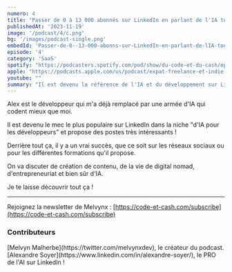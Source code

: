 ```yaml
---
numero: 4
title: "Passer de 0 à 13 000 abonnés sur LinkedIn en parlant de l'IA tout en étant nomade - #4 Alex Soyer"
publishedAt: '2023-11-19'
image: '/podcast/4/c.png'
bg: '/images/podcast-single.png'
embedId: 'Passer-de-0--13-000-abonns-sur-LinkedIn-en-parlant-de-lIA-tout-en-tant-nomade---4-Alex-Soyer-e2c4aoi'
episode: '4'
category: 'SaaS'
spotify: "https://podcasters.spotify.com/pod/show/du-code-et-du-cash/episodes/Passer-de-0--13-000-abonns-sur-LinkedIn-en-parlant-de-lIA-tout-en-tant-nomade---4-Alex-Soyer-e2c4aoi"
apple: "https://podcasts.apple.com/us/podcast/expat-freelance-et-indie-hacker-comment-vivre-de/id1701022126?i=1000632167162"
youtube: ""
summary: "Il est devenu la référence de l'IA et du développement sur LinkedIn et il a réussi à proposer des formations qui cartonnent. Un épisode pour changer de vision sur plein de choses, plein de débats 🚀"
---
```


Alex est le développeur qui m'a déjà remplacé par une armée d'IA qui codent mieux que moi. 

Il est devenu le mec le plus populaire sur LinkedIn dans la niche "d'IA pour les développeurs" et propose des postes très intéressants ! 

Derrière tout ça, il y a un vrai succès, que ce soit sur les réseaux sociaux ou pour les différentes formations qu'il propose. 

On va discuter de création de contenu, de la vie de digital nomad, d'entrepreneuriat et bien sûr d'IA. 

Je te laisse découvrir tout ça !

---

Rejoignez la newsletter de Melvynx : [https://code-et-cash.com/subscribe](https://code-et-cash.com/subscribe)

### Contributeurs

<Contributor>
[Melvyn Malherbe](https://twitter.com/melvynxdev), le créateur du podcast.
</Contributor>
<Contributor>
[Alexandre Soyer](https://www.linkedin.com/in/alexandre-soyer/), le PRO de l'AI sur LinkedIn !
</Contributor>